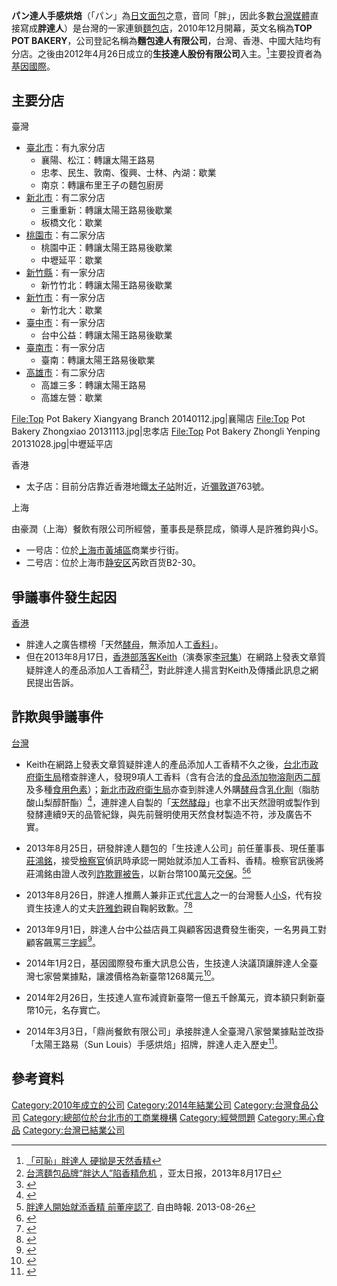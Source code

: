 {{Infobox_Company
|company_name = 麵包達人有限公司
|company_name_en = パン達人手感烘焙<br>TOP POT BAKERY
|company_logo = 
|company_type = [[有限公司|有限公司]]
|trading_name = 
|company_slogan = 
|local_code_name = TW
|local_code = 53113236
|foundation   = 2010年12月1日
|defunct      = 2014年1月1日
|location     = {{ROC-TWN}}<br>[[臺北市|臺北市]][[中山區_(臺北市)|中山區]][[南京東路|南京東路]]一段36號1樓 
|area_served  = [[台灣|台灣]]、[[香港|香港]]、[[上海|上海]]
|founder      = [[蔡昆成|蔡昆成]]
|key_people   = [[董事|董事]]：[[蔡昆成|蔡昆成]] 
|capital      = 
|profit       =
|assets       = [[新臺幣|新台幣]]1,300,000元
|market_value =
|num_employees = 
|industry     = 食品什貨、飲料零售業 
|products     = [[麵包|麵包]]
|revenue      =
|parent       = [[基因生醫|基因國際]] 
|homepage     =
|footnotes    = 
}}
{{Infobox_Company
|company_name = 生技達人股份有限公司
|company_name_en = パン達人手感烘焙<br>TOP POT BAKERY
|trading_name = 
|company_logo = [[File:胖達人.PNG|200px]]
|company_type = [[股份有限公司|股份有限公司]]
|local_code_name = TW
|local_code = 53760009
|company_slogan = 
|foundation   = 2012年4月26日
|location     = {{ROC-TWN}}<br>[[臺北市|臺北市]][[大安區_(臺北市)|大安區]][[忠孝東路|忠孝東路]]四段235號10樓
|area_served  = [[台灣|台灣]]、[[香港|香港]]、[[上海|上海]]
|founder      = 莊鴻銘
|key_people   = [[董事長|董事長]]：徐洵平
|capital      = [[新臺幣|新台幣]]28,000,010元
|sales        =
|profit       =
|assets       = [[新臺幣|新台幣]]300,000,000元
|market_value =
|num_employees = 
|industry     = 烘焙炊蒸食品製造業 
|products     = [[麵包|麵包]]
|revenue      =
|parent       = [[基因生醫|基因國際]]   
|homepage     = 
|footnotes    = 
}}

'''パン達人手感烘焙'''（「パン」為[[日文|日文]][[面包|面包]]之意，音同「胖」，因此多數[[台灣媒體|台灣媒體]]直接寫成'''胖達人'''）是台灣的一家連鎖[[麵包店|麵包店]]，2010年12月開幕，英文名稱為'''TOP POT BAKERY'''，公司登記名稱為'''麵包達人有限公司'''，台灣、香港、中國大陆均有分店。之後由2012年4月26日成立的'''生技達人股份有限公司'''入主。<ref>[http://www.appledaily.com.tw/appledaily/article/headline/20130823/35241677/%E3%80%8C%E5%8F%AF%E6%81%A5%E3%80%8D%E8%83%96%E9%81%94%E4%BA%BA%E7%A1%AC%E6%8B%97%E6%98%AF%E5%A4%A9%E7%84%B6%E9%A6%99%E7%B2%BE 「可恥」胖達人 硬拗是天然香精]</ref>主要投資者為[[基因生醫|基因國際]]。

==主要分店==
;臺灣
*[[臺北市|臺北市]]：有九家分店
**襄陽、松江：轉讓太陽王路易
**忠孝、民生、敦南、復興、士林、內湖：歇業
**南京：轉讓布里王子の麵包廚房
*[[新北市|新北市]]：有二家分店
**三重重新：轉讓太陽王路易後歇業
**板橋文化：歇業
*[[桃園市|桃園市]]：有二家分店
**桃園中正：轉讓太陽王路易後歇業
**中壢延平：歇業
*[[新竹縣|新竹縣]]：有一家分店
**新竹竹北：轉讓太陽王路易後歇業
*[[新竹市|新竹市]]：有一家分店
**新竹北大：歇業
*[[臺中市|臺中市]]：有一家分店
**台中公益：轉讓太陽王路易後歇業
*[[臺南市|臺南市]]：有一家分店
**臺南：轉讓太陽王路易後歇業
*[[高雄市|高雄市]]：有二家分店
**高雄三多：轉讓太陽王路易
**高雄左營：歇業

<gallery>
File:Top Pot Bakery Xiangyang Branch 20140112.jpg|襄陽店
File:Top Pot Bakery Zhongxiao 20131113.jpg|忠孝店
File:Top Pot Bakery Zhongli Yenping 20131028.jpg|中壢延平店
</gallery>

;香港
*太子店：目前分店靠近香港地鐵[[太子站|太子站]]附近，近[[彌敦道|彌敦道]]763號。

;上海
由豪潤（上海）餐飲有限公司所經營，董事長是蔡昆成，領導人是許雅鈞與小S。
*一号店：位於[[上海市|上海市]][[黃埔區|黃埔區]]商業步行街。
*二号店：位於上海市[[静安区|静安区]]芮欧百货B2-30。

==爭議事件發生起因==
;[[香港|香港]]
*胖達人之廣告標榜「天然[[酵母|酵母]]，無添加人工[[香料|香料]]」。
*但在2013年8月17日，[[香港|香港]][[部落客|部落客]]Keith（演奏家[[李冠集|李冠集]]）在網路上發表文章質疑胖達人的產品添加人工香精<ref>[http://www.apdnews.com/news/32952.html 台湾麵包品牌“胖达人”陷香精危机] {{webarchive|url=https://web.archive.org/web/20140311032223/http://www.apdnews.com/news/32952.html |date=2014-03-11 }}，亚太日报，2013年8月17日</ref><ref>{{cite news|title=專訪／踢爆胖達人　香港部落客Keith：台灣人團結力量|url=http://www.ettoday.net/news/20130823/261018.htm|accessdate=2013-08-26|newspaper=ettoday|date=2013-08-23}}</ref>，對此胖達人揚言對Keith及傳播此訊息之網民提出告訴。

==詐欺與爭議事件==
;[[台灣|台灣]] 
*Keith在網路上發表文章質疑胖達人的產品添加人工香精不久之後，[[台北市政府衛生局|台北市政府衛生局]]稽查胖達人，發現9項人工香料（含有合法的[[食品添加物|食品添加物]][[溶劑|溶劑]][[丙二醇|丙二醇]]及多種[[食用色素|食用色素]]）；[[新北市政府衛生局|新北市政府衛生局]]亦查到胖達人外購[[酵母|酵母]]含[[乳化劑|乳化劑]]（脂肪酸山梨醇酐酯）<ref>{{cite news|title=天然發酵也是假！乾酵母含乳化劑　胖達人公告換董事長|url=http://www.ettoday.net/news/20130824/261313.htm|accessdate=2013-08-26|newspaper=ettoday|date=2013-08-24}}</ref>，連胖達人自製的「[[老麵|天然酵母]]」也拿不出天然證明或製作到發酵連續9天的品管紀錄，與先前聲明使用天然食材製造不符，涉及廣告不實。

*2013年8月25日，研發胖達人麵包的「生技達人公司」前任董事長、現任董事[[莊鴻銘|莊鴻銘]]，接受[[檢察官|檢察官]]偵訊時承認一開始就添加人工香料、香精。檢察官訊後將莊鴻銘由證人改列[[詐欺罪|詐欺罪]][[被告|被告]]，以新台幣100萬元[[交保|交保]]。<ref>[http://www.libertytimes.com.tw/2013/new/aug/26/today-life3.htm 胖達人開始就添香精 前董座認了]. 自由時報. 2013-08-26</ref><ref>{{cite news|title=胖達人前董座列被告　一百萬交保|url=http://www.nownews.com/2013/08/26/91-2978522.htm|accessdate=2013-08-27|newspaper=NOWnews|date=2013-08-26}}</ref>

*2013年8月26日，胖達人推薦人兼非正式[[代言人|代言人]]之一的台灣藝人[[徐熙娣|小S]]，代有投資生技達人的丈夫[[許雅鈞|許雅鈞]]親自鞠躬致歉。<ref>{{cite news|author=翁羽|title=小S就胖達人事件鞠躬道歉欲退股 老公被疑知情不報|url=http://tw.twent.chinayes.com/content/20130826/kh9qot7gv3ja8_2.shtml|accessdate=2013-08-27|newspaper=Yes娛樂新聞|date=2013-08-26|deadurl=yes|archiveurl=https://web.archive.org/web/20130831034155/http://tw.twent.chinayes.com/Content/20130826/kh9qot7gv3ja8_2.shtml|archivedate=2013-08-31}}</ref><ref>{{cite news|author=徐卉|title=為夫站台胖達人 小S鞠躬道歉|url=http://www.cna.com.tw/Topic/Popular/3934-1/201308260034-1.aspx|accessdate=2013-08-27|newspaper=中央通訊社|date=2013-08-26|archive-url=https://web.archive.org/web/20130830015439/http://www.cna.com.tw/Topic/Popular/3934-1/201308260034-1.aspx|archive-date=2013-08-30|dead-url=yes}}</ref>

*2013年9月1日，胖達人台中公益店員工與顧客因退費發生衝突，一名男員工對顧客飆罵[[幹你娘|三字經]]<ref>{{cite news|author=社會中心|title=店員對客飆罵三字經 胖達人換麵包惹風波|url=http://www.nownews.com/n/2013/09/01/708988|accessdate=2014-03-03|newspaper=NOWnews|date=2013-09-01}}</ref>。

*2014年1月2日，基因國際發布重大訊息公告，生技達人決議頂讓胖達人全臺灣七家營業據點，讓渡價格為新臺幣1268萬元<ref>{{cite news|author=王宗彤|title=胖達人擬頂讓全台7據點|url=http://www.chinatimes.com/realtimenews/20140102005422-260401|accessdate=2014-03-03|newspaper=[[中國時報|中國時報]]即時新聞|date=2014-01-02}}</ref>。

*2014年2月26日，生技達人宣布減資新臺幣一億五千餘萬元，資本額只剩新臺幣10元，名存實亡。

*2014年3月3日，「鼎尚餐飲有限公司」承接胖達人全臺灣八家營業據點並改掛「太陽王路易（Sun Louis）手感烘焙」招牌，胖達人走入歷史<ref>{{cite news|author=郭政芬、王慧瑛、林佳儀|title=胖達人再見！ 八家關店 八家換老闆|url=http://udn.com/NEWS/LIFE/LIF1/8521053.shtml|accessdate=2014-03-03|newspaper=聯合報|date=2014-03-03}}</ref>。

==參考資料==
{{Reflist}}

[[Category:2010年成立的公司|Category:2010年成立的公司]]
[[Category:2014年結業公司|Category:2014年結業公司]]
[[Category:台灣食品公司|Category:台灣食品公司]]
[[Category:總部位於台北市的工商業機構|Category:總部位於台北市的工商業機構]]
[[Category:經營問題|Category:經營問題]]
[[Category:黑心食品|Category:黑心食品]]
[[Category:台灣已結業公司|Category:台灣已結業公司]]